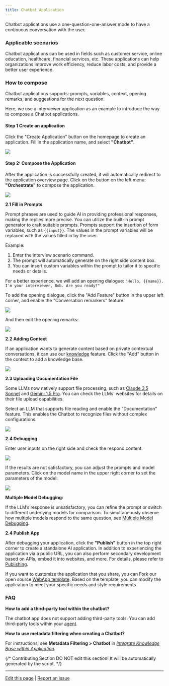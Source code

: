 ```yaml
---
title: Chatbot Application
---
```


Chatbot applications use a one-question-one-answer mode to have a continuous conversation with the user.

### Applicable scenarios

Chatbot applications can be used in fields such as customer service, online education, healthcare, financial services, etc. These applications can help organizations improve work efficiency, reduce labor costs, and provide a better user experience.

### How to compose

Chatbot applications supports: prompts, variables, context, opening remarks, and suggestions for the next question.

Here, we use a interviewer application as an example to introduce the way to compose a Chatbot applications.

#### Step 1 Create an application

Click the "Create Application" button on the homepage to create an application. Fill in the application name, and select **"Chatbot"**.

![](https://assets-docs.dify.ai/2024/12/8012e6ed06bfb10b239a4b999b1a0787.png)

#### Step 2: Compose the Application

After the application is successfully created, it will automatically redirect to the application overview page. Click on the button on the left menu: **"Orchestrate"** to compose the application.

![](https://assets-docs.dify.ai/2025/04/11ed44bfc3b2171898de6dc8e6709c67.png)

**2.1 Fill in Prompts**

Prompt phrases are used to guide AI in providing professional responses, making the replies more precise. You can utilize the built-in prompt generator to craft suitable prompts. Prompts support the insertion of form variables, such as `{{input}}`. The values in the prompt variables will be replaced with the values filled in by the user.

Example:

1. Enter the interview scenario command.
2. The prompt will automatically generate on the right side content box.
3. You can insert custom variables within the prompt to tailor it to specific needs or details.

For a better experience, we will add an opening dialogue: `"Hello, {{name}}. I'm your interviewer, Bob. Are you ready?"`

To add the opening dialogue, click the "Add Feature" button in the upper left corner, and enable the "Conversation remarkers" feature:

![](https://assets-docs.dify.ai/2025/04/88cfa3bd4018821e552cd397ba813ab7.png)

And then edit the opening remarks:

![](https://assets-docs.dify.ai/2025/04/32a138ce6655b4765cee7af965efe81b.png)

**2.2 Adding Context**

If an application wants to generate content based on private contextual conversations, it can use our [knowledge](../knowledge-base/) feature. Click the "Add" button in the context to add a knowledge base.

![](https://assets-docs.dify.ai/2025/04/8724018389d9346b79fa78114655949d.png)

**2.3 Uploading Documentation File**

Some LLMs now natively support file processing, such as [Claude 3.5 Sonnet](https://docs.anthropic.com/en/docs/build-with-claude/pdf-support) and [Gemini 1.5 Pro](https://ai.google.dev/api/files). You can check the LLMs' websites for details on their file upload capabilities.

Select an LLM that supports file reading and enable the "Documentation" feature. This enables the Chatbot to recognize files without complex configurations.

![](https://assets-docs.dify.ai/2024/11/823399d85e8ced5068dc9da4f693170e.png)

**2.4 Debugging**

Enter user inputs on the right side and check the respond content.

![](https://assets-docs.dify.ai/2025/04/9824bf0c1e515d880fe1e13014ee682f.png)

If the results are not satisfactory, you can adjust the prompts and model parameters. Click on the model name in the upper right corner to set the parameters of the model:

![](https://assets-docs.dify.ai/2025/04/2bd24389b6db79d0f8e2dbe9ce4ad57c.png)

**Multiple Model Debugging:**

If the LLM’s response is unsatisfactory, you can refine the prompt or switch to different underlying models for comparison. To simultaneously observe how multiple models respond to the same question, see [Multiple Model Debugging](./multiple-llms-debugging).

**2.4 Publish App**

After debugging your application, click the **"Publish"** button in the top right corner to create a standalone AI application. In addition to experiencing the application via a public URL, you can also perform secondary development based on APIs, embed it into websites, and more. For details, please refer to [Publishing](https://docs.dify.ai/guides/application-publishing).

If you want to customize the application that you share, you can Fork our open source [WebApp template](https://github.com/langgenius/webapp-conversation). Based on the template, you can modify the application to meet your specific needs and style requirements.

### FAQ

**How ​​to add a third-party tool within the chatbot?**

The chatbot app does not support adding third-party tools. You can add third-party tools within your [agent](../application-orchestrate/agent).

**How to use metadata filtering when creating a Chatbot?**

For instructions, see **Metadata Filtering > Chatbot** in *[Integrate Knowledge Base within Application](https://docs.dify.ai/guides/knowledge-base/integrate-knowledge-within-application)*.

{/*
Contributing Section
DO NOT edit this section!
It will be automatically generated by the script.
*/}

---

[Edit this page](https://github.com/langgenius/dify-docs/edit/main/en/guides/application-orchestrate/chatbot-application.mdx) | [Report an issue](https://github.com/langgenius/dify-docs/issues/new?title=Documentation%20Issue%3A%20ot-applicat&body=%23%23%20Issue%20Description%0A%3C%21--%20Please%20briefly%20describe%20the%20issue%20you%20found%20--%3E%0A%0A%23%23%20Page%20Link%0Ahttps%3A%2F%2Fgithub.com%2Flanggenius%2Fdify-docs%2Fblob%2Fmain%2Fen/guides/application-orchestrate%2Fchatbot-application.mdx%0A%0A%23%23%20Suggested%20Changes%0A%3C%21--%20If%20you%20have%20specific%20suggestions%20for%20changes%2C%20please%20describe%20them%20here%20--%3E%0A%0A%3C%21--%20Thank%20you%20for%20helping%20improve%20our%20documentation%21%20--%3E)

